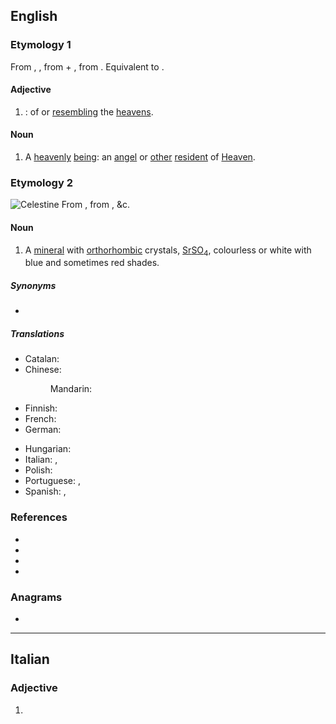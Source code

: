 {{also|Celestine|célestine}}
==English==

===Etymology 1===
From {{der|en|fro|celestin}}, {{der|en|la|caelestīnus}}, from {{m|la|caelestis||[[heavenly]]}} + {{m|la|-inus||[[-ine]]}}, from {{m|la|caelum||[[sky]], [[heavens]], [[Heaven]]}}. Equivalent to {{suffix|en|celest|ine}}.

====Adjective====
{{en-adjective}}

# {{lb|en|obsolete}} {{syn of|en|celestial|nodot=a}}: of or [[resembling]] the [[heavens]].

====Noun====
{{en-noun}}

# {{lb|en|obsolete}} A [[heavenly]] [[being]]: an [[angel]] or [[other]] [[resident]] of [[Heaven]].

===Etymology 2===
[[Image:Celestina mineral.jpg|thumb|Celestine]]
{{wikipedia|Celestine (mineral)}}
From {{der|en|it|celestina||[[sky-blue]]}}, from {{der|en|la|caelestīnus}}, &c.

====Noun====
{{en-noun|~}}

# {{lb|en|mineral}} A [[mineral]] with [[orthorhombic]] crystals, [[strontium|Sr]][[sulfur|S]][[oxygen|O]]<sub>4</sub>, colourless or white with blue and sometimes red shades.

=====Synonyms=====
* {{l|en|celestite}}

=====Translations=====
{{trans-top|mineral}}
* Catalan: {{t|ca|celestina|f}}
* Chinese:
*: Mandarin: {{t+|cmn|天青石|tr=tiānqīngshí|sc=Hani}}
* Finnish: {{t|fi|selestiini}}
* French: {{t+|fr|célestine|f}}
* German: {{t|de|Coelestin|m}}
{{trans-mid}}
* Hungarian: {{t|hu|cölesztin}}
* Italian: {{t|it|celestina|f}}, {{t|it|celestite|f}}
* Polish: {{t+|pl|celestyn|m}}
* Portuguese: {{t+|pt|celestina|f}}, {{t|pt|celestita|f}}
* Spanish: {{t+|es|celestina|f}}, {{t|es|celestita|f}}
{{trans-bottom}}

===References===
* {{R:OED Online|entry=† celestine|part of speech=adj. and n.¹|code=29446|date=1889}}
* {{R:OED Online|entry=celestine|part of speech=n.³|code=29445|date=1889}}
* {{R:WebMineral}}
* {{R:mindat}}

===Anagrams===
* {{anagrams|en|a=ceeeilnst|telecines}}

----

==Italian==

===Adjective===
{{head|it|adjective form}}

# {{feminine plural of|it|celestino}}